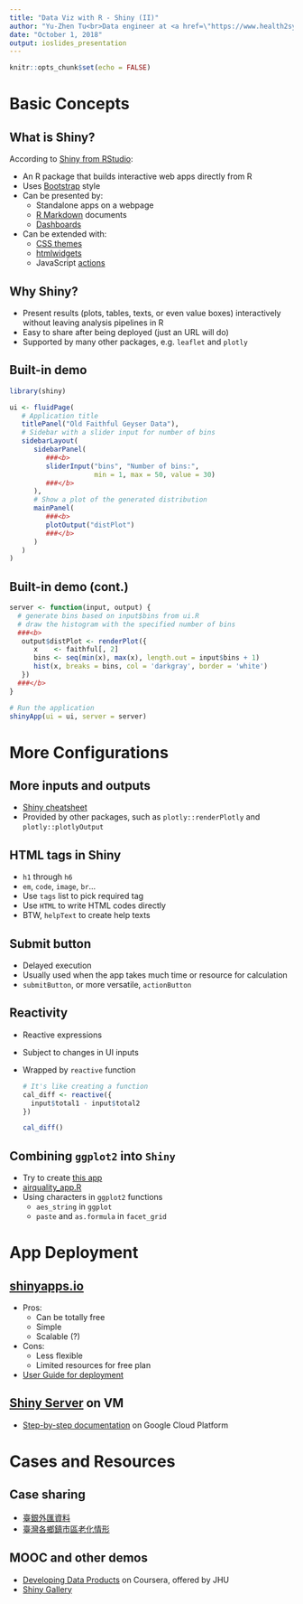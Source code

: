 ```yaml
---
title: "Data Viz with R - Shiny (II)"
author: "Yu-Zhen Tu<br>Data engineer at <a href=\"https://www.health2sync.com/tw/\">Health2Sync</a>"
date: "October 1, 2018"
output: ioslides_presentation
---
```


```r
knitr::opts_chunk$set(echo = FALSE)
```

# Basic Concepts

## What is Shiny?

According to [Shiny from RStudio](https://shiny.rstudio.com):

- An R package that builds interactive web apps directly from R
- Uses [Bootstrap](http://getbootstrap.com) style
- Can be presented by:
    - Standalone apps on a webpage
    - [R Markdown](http://rmarkdown.rstudio.com/) documents
    - [Dashboards](http://rstudio.github.io/shinydashboard/)
- Can be extended with:
    - [CSS themes](http://rstudio.github.io/shinythemes/)
    - [htmlwidgets](http://www.htmlwidgets.org/)
    - JavaScript [actions](https://github.com/daattali/shinyjs/blob/master/README.md)
    
## Why Shiny?

- Present results (plots, tables, texts, or even value boxes) interactively without leaving analysis pipelines in R
- Easy to share after being deployed (just an URL will do)
- Supported by many other packages, e.g. `leaflet` and `plotly`

## Built-in demo

```r
library(shiny)

ui <- fluidPage(
   # Application title
   titlePanel("Old Faithful Geyser Data"),
   # Sidebar with a slider input for number of bins 
   sidebarLayout(
      sidebarPanel(
         ###<b>
         sliderInput("bins", "Number of bins:",
                     min = 1, max = 50, value = 30)
         ###</b>
      ),
      # Show a plot of the generated distribution
      mainPanel(
         ###<b>
         plotOutput("distPlot")
         ###</b>
      )
   )
)
```

## Built-in demo (cont.)

```r
server <- function(input, output) {
  # generate bins based on input$bins from ui.R
  # draw the histogram with the specified number of bins
  ###<b>
   output$distPlot <- renderPlot({
      x    <- faithful[, 2]
      bins <- seq(min(x), max(x), length.out = input$bins + 1)
      hist(x, breaks = bins, col = 'darkgray', border = 'white')
   })
  ###</b>
}

# Run the application 
shinyApp(ui = ui, server = server)
```

# More Configurations

## More inputs and outputs

- [Shiny cheatsheet](https://www.rstudio.com/resources/cheatsheets/#shiny)
- Provided by other packages, such as `plotly::renderPlotly` and `plotly::plotlyOutput`

## HTML tags in Shiny

- `h1` through `h6`
- `em`, `code`, `image`, `br`...
- Use `tags` list to pick required tag
- Use `HTML` to write HTML codes directly
- BTW, `helpText` to create help texts

## Submit button

- Delayed execution
- Usually used when the app takes much time or resource for calculation
- `submitButton`, or more versatile, `actionButton`

## Reactivity

- Reactive expressions
- Subject to changes in UI inputs
- Wrapped by `reactive` function

    ```r
    # It's like creating a function
    cal_diff <- reactive({
      input$total1 - input$total2
    })

    cal_diff()
    ```

## Combining `ggplot2` into `Shiny`

- Try to create [this app](https://corytu.shinyapps.io/airquality/)
- [airquality_app.R](https://github.com/corytu/RLanguagePresentations/blob/master/docs/airquality_app.R)
- Using characters in `ggplot2` functions
    - `aes_string` in `ggplot`
    - `paste` and `as.formula` in `facet_grid`

# App Deployment

## [shinyapps.io](https://www.shinyapps.io)

- Pros:
    - Can be totally free
    - Simple
    - Scalable (?)
- Cons:
    - Less flexible
    - Limited resources for free plan
- [User Guide for deployment](http://docs.rstudio.com/shinyapps.io/getting-started.html#deploying-applications)

## [Shiny Server](https://www.rstudio.com/products/shiny/shiny-server/) on VM

- [Step-by-step documentation](https://github.com/corytu/OldPopulationProportions/blob/master/setup/howto_deploy_onGCP.md) on Google Cloud Platform

# Cases and Resources

## Case sharing

- [臺銀外匯資料](https://corytu.shinyapps.io/currency-dashboard/)
- [臺灣各鄉鎮市區老化情形](https://corytu.shinyapps.io/old-population-proportions/)

## MOOC and other demos

- [Developing Data Products](https://www.coursera.org/learn/data-products) on Coursera, offered by JHU
- [Shiny Gallery](https://shiny.rstudio.com/gallery/)